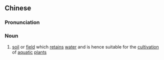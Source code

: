 {{also|沤水田}}
==Chinese==
{{zh-forms|s=沤水田|type=21}}

===Pronunciation===
{{zh-pron
|m=òushuǐtián
|c=au3 seoi2 tin4
|cat=n
}}

===Noun===
{{zh-noun}}

# {{lb|zh|agriculture}} [[soil]] or [[field]] which [[retain]]s [[water]] and is hence suitable for the [[cultivation]] of [[aquatic]] [[plant]]s